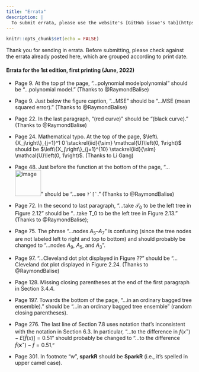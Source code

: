 ```yaml
---
title: "Errata"
description: |
  To submit errata, please use the website's [GitHub issue's tab](https://github.com/bgreenwell/treebook/issues); if needed, feel free to submit via email instead.
---
```


```r
knitr::opts_chunk$set(echo = FALSE)
```

Thank you for sending in errata. Before submitting, please check against the errata already posted here, which are grouped according to print date.

#### Errata for the 1st edition, first printing (June, 2022)

-   Page 9. At the top pf the page, "...polynomial modelpolynomial" should be "...polynomial model." (Thanks to @RaymondBalise)

-   Page 9. Just below the figure caption, "...MSE" should be "...MSE (mean squared error)." (Thanks to @RaymondBalise)

-   Page 22. In the last paragraph, "(red curve)" should be "(black curve)." (Thanks to @RaymondBalise)

-   Page 24. Mathematical typo. At the top of the page, $\left\{X_j\right\}_{j=1}^1 0 \stackrel{iid}{\sim} \mathcal{U}\left(0, 1\right)$ should be $\left\{X_j\right\}_{j=1}^{10} \stackrel{iid}{\sim} \mathcal{U}\left(0, 1\right)$. (Thanks to Li Gang)

-   Page 48. Just before the function at the bottom of the page, "...<img src="https://user-images.githubusercontent.com/18148282/172916991-a153f5e8-0585-4ad6-9c2c-5f642bb53627.png" alt="image" width="70"/>" should be "...see `` ?`[` ``." (Thanks to @RaymondBalise)

-   Page 72. In the second to last paragraph, "...take $\mathcal{T}_0$ to be the left tree in Figure 2.12" should be "...take T_0 to be the left tree in Figure 2.13." (Thanks to @RaymondBalise);

-   Page 75. The phrase "...nodes $A_5$--$A_7$" is confusing (since the tree nodes are not labeled left to right and top to bottom) and should probably be changed to "...nodes $A_9$, $A_5$, and $A_3$".

-   Page 97. "...Cleveland dot plot displayed in Figure ??" should be "...Cleveland dot plot displayed in Figure 2.24. (Thanks to @RaymondBalise)

-   Page 128. Missing closing parentheses at the end of the first paragraph in Section 3.4.4.

-   Page 197. Towards the bottom of the page, "...in an ordinary bagged tree ensemble)." should be "...in an ordinary bagged tree ensemble" (random closing parentheses).

-   Page 276. The last line of Section 7.8 uses notation that's inconsistent with the notation in Section 6.3. In particular, "...to the difference in $f\left(x^\star\right) - E\left[\hat{f}\left(x\right)\right] = 0.51$" should probably be changed to "...to the difference $\hat{f}\left(\boldsymbol{x}^\star\right) - \bar{f} = 0.51$."

-   Page 301. In footnote "w", **sparkR** should be **SparkR** (i.e., it's spelled in upper camel case).
